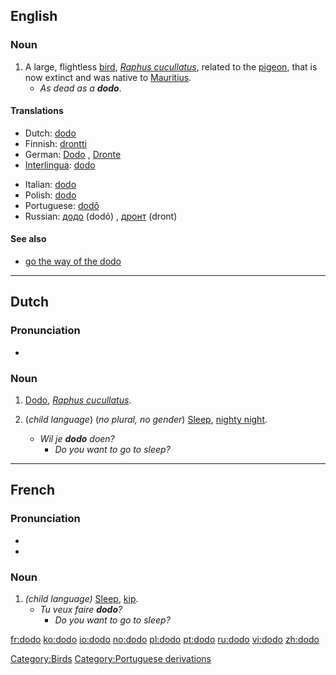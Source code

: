 {{see|Dodo|dodô}}
{{wikipedia}}
==English==

===Noun===
{{en-noun|pl=dodoes|pl2=dodos}}

# A large, flightless [[bird]], ''[[Raphus cucullatus]]'', related to the [[pigeon]], that is now extinct and was native to [[Mauritius]].
#* ''As dead as a '''dodo'''''.

====Translations====
{{top}}
*Dutch: [[#Dutch|dodo]] {{m}}
*Finnish: [[drontti]]
*German: [[Dodo]] {{m}}, [[Dronte]] {{m}}
*[[Interlingua]]: [[#Interlingua|dodo]]
{{mid}}
*Italian: [[#Italian|dodo]] {{m}}
*Polish: [[#Polish|dodo]] {{g|Polish}}
*Portuguese: [[dodô]] {{m}}
*Russian: [[додо]] (dodó) {{m}}, [[дронт]] (dront) {{m}}
{{bottom}}

[[Category:Birds]]

====See also====
*[[go the way of the dodo]]

----

==Dutch==

===Pronunciation===
*{{IPA|/ˈdodo/}}

===Noun===
{{nl-noun2|m|'''[[dodo's|dodo’s]]'''|otje}}

# [[#English|Dodo]], ''[[Raphus cucullatus]]''.
# {{Flemish}} (''child language'') (''no plural, no gender'') [[sleep|Sleep]], [[nighty night]].
#* ''Wil je '''dodo''' doen?''
#** ''Do you want to go to sleep?''

----

==French==

===Pronunciation===
*{{IPA|/dɔˈdɔ/}}
*{{SAMPA|/dO.dO/}}

===Noun===
{{fr-noun-reg|m}}

# ''(child language)'' [[sleep|Sleep]], [[kip]].
#* ''Tu veux faire '''dodo'''?''
#** ''Do you want to go to sleep?''

[[Category:Portuguese derivations]]

[[fr:dodo]]
[[ko:dodo]]
[[io:dodo]]
[[no:dodo]]
[[pl:dodo]]
[[pt:dodo]]
[[ru:dodo]]
[[vi:dodo]]
[[zh:dodo]]